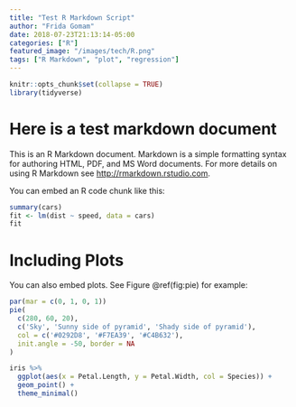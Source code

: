 ```yaml
---
title: "Test R Markdown Script"
author: "Frida Gomam"
date: 2018-07-23T21:13:14-05:00
categories: ["R"]
featured_image: "/images/tech/R.png"
tags: ["R Markdown", "plot", "regression"]
---
```


```r
knitr::opts_chunk$set(collapse = TRUE)
library(tidyverse)
```

# Here is a test markdown document

This is an R Markdown document. Markdown is a simple formatting syntax for authoring HTML, PDF, and MS Word documents. For more details on using R Markdown see <http://rmarkdown.rstudio.com>.

You can embed an R code chunk like this:

```r
summary(cars)
fit <- lm(dist ~ speed, data = cars)
fit
```

# Including Plots

You can also embed plots. See Figure \@ref(fig:pie) for example:

```r
par(mar = c(0, 1, 0, 1))
pie(
  c(280, 60, 20),
  c('Sky', 'Sunny side of pyramid', 'Shady side of pyramid'),
  col = c('#0292D8', '#F7EA39', '#C4B632'),
  init.angle = -50, border = NA
)

iris %>% 
  ggplot(aes(x = Petal.Length, y = Petal.Width, col = Species)) + 
  geom_point() +
  theme_minimal()
```
